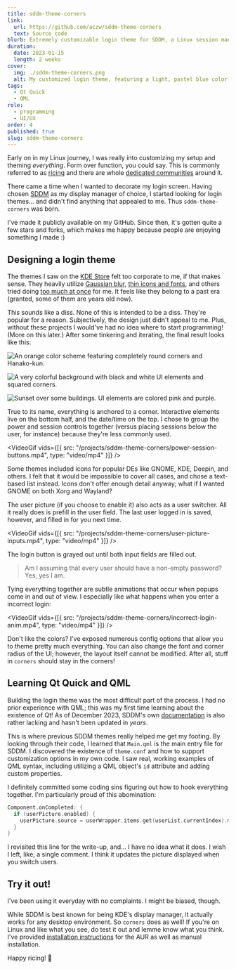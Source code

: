 ```yaml
---
title: sddm-theme-corners
link:
  url: https://github.com/aczw/sddm-theme-corners
  text: Source code
blurb: Extremely customizable login theme for SDDM, a Linux session manager. Open source.
duration:
  date: 2023-01-15
  length: 2 weeks
cover:
  img: ./sddm-theme-corners.png
  alt: My customized login theme, featuring a light, pastel blue color scheme with a glacier wallpaper.
tags:
  - Qt Quick
  - QML
role:
  - programming
  - UI/UX
order: 4
published: true
slug: sddm-theme-corners
---
```



Early on in my Linux journey, I was really into customizing my setup and theming _everything_. Form over function, you could say. This is commonly referred to as [ricing](https://jie-fang.github.io/blog/basics-of-ricing) and there are whole [dedicated communities](https://www.reddit.com/r/unixporn/) around it.

There came a time when I wanted to decorate my login screen. Having chosen [SDDM](https://github.com/sddm/sddm/) as my display manager of choice, I started looking for login themes... and didn't find anything that appealed to me. Thus `sddm-theme-corners` was born.

I've made it publicly available on my GitHub. Since then, it's gotten quite a few stars and forks, which makes me happy because people are enjoying something I made :\)

## Designing a login theme

The themes I saw on the [KDE Store](https://store.kde.org/s/KDE%20Store/browse?cat=101&ord=rating) felt too corporate to me, if that makes sense. They heavily utilize [Gaussian blur](https://store.kde.org/s/KDE%20Store/p/1214121), [thin icons and fonts](https://store.kde.org/s/KDE%20Store/p/1283380"), and others tried doing [too much at once](https://github.com/MarianArlt/sddm-sugar-light/wiki/Before-you-begin) for me. It feels like they belong to a past era (granted, some of them are years old now).

This sounds like a diss. None of this is intended to be a diss. They're popular for a reason. Subjectively, the design just didn't appeal to me. Plus, without these projects I would've had no idea where to start programming! (More on this later.) After some tinkering and iterating, the final result looks like this:

![An orange color scheme featuring completely round corners and Hanako-kun.](./hanako.png)

![A very colorful background with black and white UI elements and squared corners.](./loud.png)

![Sunset over some buildings. UI elements are colored pink and purple.](./sky.png)

True to its name, everything is anchored to a corner. Interactive elements live on the bottom half, and the date/time on the top. I chose to group the power and session controls together (versus placing sessions below the user, for instance) because they're less commonly used.

<VideoGif
  vids={[{ src: "/projects/sddm-theme-corners/power-session-buttons.mp4", type: "video/mp4" }]}
/>

Some themes included icons for popular DEs like GNOME, KDE, Deepin, and others. I felt that it would be impossible to cover all cases, and chose a text-based list instead. Icons don't offer enough detail anyway; what if I wanted GNOME on both Xorg and Wayland?

The user picture (if you choose to enable it) also acts as a user switcher. All it really does is prefill in the user field. The last user logged in is saved, however, and filled in for you next time.

<VideoGif
  vids={[{ src: "/projects/sddm-theme-corners/user-picture-inputs.mp4", type: "video/mp4" }]}
/>

The login button is grayed out until both input fields are filled out.

> Am I assuming that every user should have a non-empty password? Yes, yes I am.

Tying everything together are subtle animations that occur when popups come in and out of view. I especially like what happens when you enter a incorrect login:

<VideoGif
  vids={[{ src: "/projects/sddm-theme-corners/incorrect-login-anim.mp4", type: "video/mp4" }]}
/>

Don't like the colors? I've exposed numerous config options that allow you to theme pretty much everything. You can also change the font and corner radius of the UI; however, the layout itself cannot be modified. After all, stuff in `corners` should stay in the corners!

## Learning Qt Quick and QML

Building the login theme was the most difficult part of the process. I had no prior experience with QML; this was my first time learning about the existence of Qt! As of December 2023, SDDM's own [documentation](https://github.com/sddm/sddm/blob/develop/docs/THEMING.md) is also rather lacking and hasn't been updated in _years_.

This is where previous SDDM themes really helped me get my footing. By looking through their code, I learned that `Main.qml` is the main entry file for SDDM. I discovered the existence of `theme.conf` and how to support customization options in my own code. I saw real, working examples of QML syntax, including utilizing a QML object's `id` attribute and adding custom properties.

I definitely committed some coding sins figuring out how to hook everything together. I'm particularly proud of this abomination:

```cpp
Component.onCompleted: {
  if (userPicture.enabled) {
    userPicture.source = userWrapper.items.get(userList.currentIndex).model.icon;
  }
}
```

I revisited this line for the write-up, and... I have no idea what it does. I wish I left, like, a single comment. I think it updates the picture displayed when you switch users.

## Try it out!

I've been using it everyday with no complaints. I might be biased, though.

While SDDM is best known for being KDE's display manager, it actually works for any desktop environment. So `corners` does as well! If you're on Linux and like what you see, do test it out and lemme know what you think. I've provided [installation instructions](https://github.com/aczw/sddm-theme-corners#installation) for the AUR as well as manual installation.

Happy ricing! 🍚
